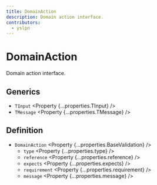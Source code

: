 ```yaml
---
title: DomainAction
description: Domain action interface.
contributors:
  - yslpn
---
```



# DomainAction

Domain action interface.

## Generics

- `TInput` <Property {...properties.TInput} />
- `TMessage` <Property {...properties.TMessage} />

## Definition

- `DomainAction` <Property {...properties.BaseValidation} />
  - `type` <Property {...properties.type} />
  - `reference` <Property {...properties.reference} />
  - `expects` <Property {...properties.expects} />
  - `requirement` <Property {...properties.requirement} />
  - `message` <Property {...properties.message} />

